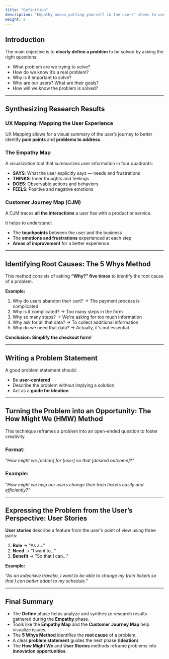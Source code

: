 ```yaml
---
title: "Definition"
description: "Empathy means putting yourself in the users’ shoes to understand their expectations, frustrations, and needs."
weight: 2
---
```


## Introduction

The main objective is to **clearly define a problem** to be solved by asking the right questions:

- What problem are we trying to solve?  
- How do we know it’s a real problem?  
- Why is it important to solve?  
- Who are our users? What are their goals?  
- How will we know the problem is solved?

---

## Synthesizing Research Results

### UX Mapping: Mapping the User Experience

UX Mapping allows for a visual summary of the user’s journey to better identify **pain points** and **problems to address**.

### The Empathy Map

A visualization tool that summarizes user information in four quadrants:

- **SAYS**: What the user explicitly says — needs and frustrations  
- **THINKS**: Inner thoughts and feelings  
- **DOES**: Observable actions and behaviors  
- **FEELS**: Positive and negative emotions  

### Customer Journey Map (CJM)

A CJM traces **all the interactions** a user has with a product or service.

It helps to understand:

- The **touchpoints** between the user and the business  
- The **emotions and frustrations** experienced at each step  
- **Areas of improvement** for a better experience  

---

## Identifying Root Causes: The 5 Whys Method

This method consists of asking **“Why?” five times** to identify the root cause of a problem.

**Example:**

1. Why do users abandon their cart? → The payment process is complicated  
2. Why is it complicated? → Too many steps in the form  
3. Why so many steps? → We're asking for too much information  
4. Why ask for all that data? → To collect additional information  
5. Why do we need that data? → Actually, it's not essential  

**Conclusion: Simplify the checkout form!**

---

## Writing a Problem Statement

A good problem statement should:

- Be **user-centered**  
- Describe the problem without implying a solution  
- Act as a **guide for ideation**

---

## Turning the Problem into an Opportunity: The How Might We (HMW) Method

This technique reframes a problem into an open-ended question to foster creativity.

### Format:

*"How might we [action] for [user] so that [desired outcome]?"*

### Example:

*"How might we help our users change their train tickets easily and efficiently?"*

---

## Expressing the Problem from the User’s Perspective: User Stories

**User stories** describe a feature from the user's point of view using three parts:

1. **Role** → "As a..."  
2. **Need** → "I want to..."  
3. **Benefit** → "So that I can..."

**Example:**

*"As an indecisive traveler, I want to be able to change my train tickets so that I can better adapt to my schedule."*

---

## Final Summary

- The **Define** phase helps analyze and synthesize research results gathered during the **Empathy** phase.  
- Tools like the **Empathy Map** and the **Customer Journey Map** help visualize issues.  
- The **5 Whys Method** identifies the **root cause** of a problem.  
- A clear **problem statement** guides the next phase (**Ideation**).  
- The **How Might We** and **User Stories** methods reframe problems into **innovation opportunities**.
